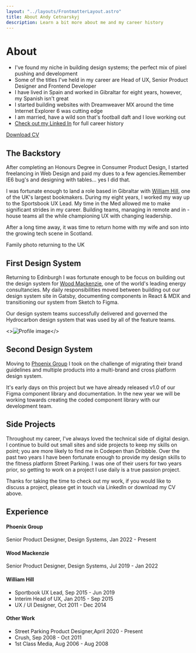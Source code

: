 ```yaml
---
layout: "../layouts/FrontmatterLayout.astro"
title: About Andy Cetnarskyj
description: Learn a bit more about me and my career history
---
```

 <main class="prose | flow"  id="main-content">

# About

- I've found my niche in building design systems; the perfect mix of pixel pushing and development
- Some of the titles I've held in my career are Head of UX, Senior Product Designer and Frontend Developer
- I have lived in Spain and worked in Gibraltar for eight years, however, my Spanish isn't great
- I started building websites with Dreamweaver MX around the time Internet Explorer 6 was cutting edge
- I am married, have a wild son that's football daft and I love working out
- [Check out my Linked In](https://www.linkedin.com/in/andrewcetnarskyj/ "Andrew Cetnarskyj Linked In") for full career history

<div class="container--button">
<a href="/Andrew-Cetnarskyj-Feb23-m.pdf" target="_blank" rel="noreferrer" class="button button--primary">Download CV</a>
</div>

## The Backstory
After completing an Honours Degree in Consumer Product Design, I started freelancing in Web Design and paid my dues to a few agencies.Remember IE6 bug's and designing with tables... yes I did that.

I was fortunate enough to land a role based in Gibraltar with <a href="https://www.williamhill.com" target="_blank" rel="external noreferrer" title="William Hill website">William Hill</a>, one of the UK's largest bookmakers. During my eight years, I worked my way up to the  Sportsbook UX Lead. My time in the Med allowed me to make significant strides in my career. Building teams, managing in remote and in -house teams all the while championing UX with changing leadership.

After a long time away, it was time to return home with my wife and son into the growing tech scene in Scotland.

Family photo returning to the UK

## First Design System
Returning to Edinburgh I was fortunate enough to be focus on building out the design system for  [Wood Mackenzie](https://www.woodmac.com), one of the world's leading energy consultancies. My daily responsibilities moved between building out our design system site in Gatsby, documenting components in React & MDX and transitioning our system from Sketch to Figma.

Our design system teams successfully delivered and governed the Hydrocarbon design system that was used by all of the feature teams.

<>![Profile image](https://www.just-andy.uk/_next/image?url=%2F_next%2Fstatic%2Fmedia%2Fprofile-photo.26f8c3de.jpg&w=3840&q=75)</>

## Second Design System
Moving to [Phoenix Group](https://thephoenixgroup.com) I took on the challenge of migrating their brand guidelines and multiple products into a multi-brand and cross platform design system.

It's early days on this project but we have already released v1.0 of our Figma component library and documentation. In the new year we will be working towards creating the coded component library with our development team.

## Side Projects
Throughout my career, I've always loved the technical side of digital design. I continue to build out small sites and side projects to keep my skills on point; you are more likely to find me in Codepen than Dribbble. Over the past two years I have been fortunate enough to provide my design skills to the fitness platform  Street Parking. I was one of their users for two years prior, so getting to work on a project I use daily is a true passion project.

Thanks for taking the time to check out my work, if you would like to discuss a project, please get in touch via LinkedIn  or download my CV above.

## Experience
#### Phoenix Group
Senior Product Designer, Design Systems, Jan 2022 - Present
#### Wood Mackenzie
Senior Product Designer, Design Systems, Jul 2019 - Jan 2022
#### William Hill
- Sportbook UX Lead, Sep 2015 - Jun 2019
- Interim Head of UX, Jan 2015 - Sep 2015
- UX / UI Designer, Oct 2011 - Dec 2014
#### Other Work
- Street Parking Product Designer,April 2020 - Present
- Crush, Sep 2008 - Oct 2011
- 1st Class Media, Aug 2006 - Aug 2008

</main>